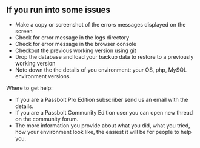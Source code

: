 ## If you run into some issues

* Make a copy or screenshot of the errors messages displayed on the screen
* Check for error message in the logs directory
* Check for error message in the browser console
* Checkout the previous working version using git
* Drop the database and load your backup data to restore to a previously working version
* Note down the the details of you environment: your OS, php, MySQL environment versions.

Where to get help:

* If you are a Passbolt Pro Edition subscriber send us an email with the details.
* If you are a Passbolt Community Edition user you can open new thread on the community forum.
* The more information you provide about what you did, what you tried, how your environment look like, the easiest it will be for people to help you.
